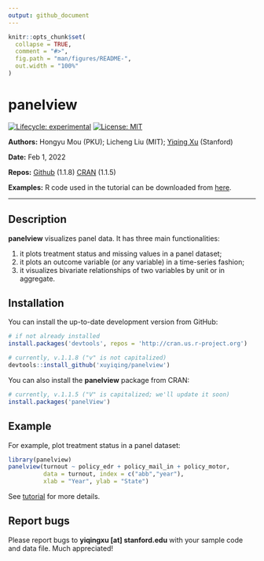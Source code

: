 ```yaml
---
output: github_document
---
```


<!-- README.md is generated from README.Rmd. Please edit that file -->

```r
knitr::opts_chunk$set(
  collapse = TRUE,
  comment = "#>",
  fig.path = "man/figures/README-",
  out.width = "100%"
)
```

# panelview

<!-- badges: start -->
[![Lifecycle: experimental](https://img.shields.io/badge/lifecycle-experimental-orange.svg)](https://www.tidyverse.org/lifecycle/#experimental)
[![License: MIT](https://img.shields.io/badge/License-MIT-yellow.svg)](https://opensource.org/licenses/MIT)
<!-- badges: end -->

**Authors:** Hongyu Mou (PKU); Licheng Liu (MIT); [Yiqing Xu](https://yiqingxu.org/) (Stanford)

**Date:** Feb 1, 2022

**Repos:** [Github](https://github.com/xuyiqing/panelview) (1.1.8)
[CRAN](https://cran.r-project.org/web/packages/panelView/index.html) (1.1.5)

**Examples:** R code used in the tutorial can be downloaded from [here](https://yiqingxu.org/packages/panelview/panelview_examples.R).

---

## Description

**panelview** visualizes panel data. It has three main functionalities:

1. it plots treatment status and missing values in a panel dataset;
2. it plots an outcome variable (or any variable) in a time-series fashion;
3. it visualizes bivariate relationships of two variables by unit or in aggregate.

## Installation

You can install the up-to-date development version from GitHub: 

```r
# if not already installed
install.packages('devtools', repos = 'http://cran.us.r-project.org') 

# currently, v.1.1.8 ("v" is not capitalized)
devtools::install_github('xuyiqing/panelview') 
```

You can also install the **panelview** package from CRAN: 

```r
# currently, v.1.1.5 ("V" is capitalized; we'll update it soon)
install.packages('panelView') 
```

## Example

For example, plot treatment status in a panel dataset:
```r
library(panelview)
panelview(turnout ~ policy_edr + policy_mail_in + policy_motor, 
          data = turnout, index = c("abb","year"), 
          xlab = "Year", ylab = "State")
```
See [tutorial](https://yiqingxu.org/packages/panelview/articles/tutorial.html) for more details. 

## Report bugs

Please report bugs to **yiqingxu [at] stanford.edu** with your sample code and data file. Much appreciated!


